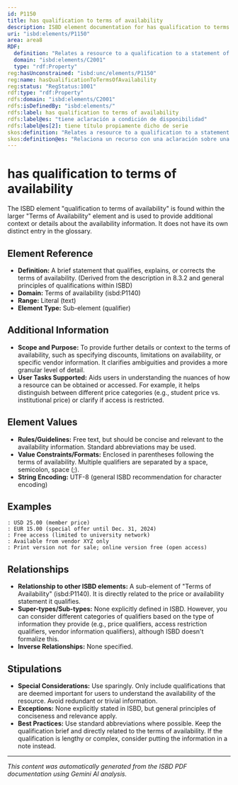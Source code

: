 ```yaml
---
id: P1150
title: has qualification to terms of availability
description: ISBD element documentation for has qualification to terms of availability
uri: "isbd:elements/P1150"
area: area8
RDF:
  definition: "Relates a resource to a qualification to a statement of the price if it is for sale or a brief statement of other terms if it is not for sale."
  domain: "isbd:elements/C2001"
  type: "rdf:Property"
reg:hasUnconstrained: "isbd:unc/elements/P1150"
reg:name: hasQualificationToTermsOfAvailability
reg:status: "RegStatus:1001"
rdf:type: "rdf:Property"
rdfs:domain: "isbd:elements/C2001"
rdfs:isDefinedBy: "isbd:elements/"
rdfs:label: has qualification to terms of availability
rdfs:label@es: "tiene aclaración a condición de disponibilidad"
rdfs:label@es[2]: tiene título propiamente dicho de serie
skos:definition: "Relates a resource to a qualification to a statement of the price if it is for sale or a brief statement of other terms if it is not for sale."
skos:definition@es: "Relaciona un recurso con una aclaración sobre una mención del precio, si está a la venta, o, si no lo está, una breve mención sobre otras condiciones de disponibilidad."
---
```

# has qualification to terms of availability

The ISBD element "qualification to terms of availability" is found within the larger "Terms of Availability" element and is used to provide additional context or details about the availability information.  It does not have its own distinct entry in the glossary.

## Element Reference

- **Definition:**  A brief statement that qualifies, explains, or corrects the terms of availability.  (Derived from the description in 8.3.2 and general principles of qualifications within ISBD)
- **Domain:** Terms of availability (isbd:P1140)
- **Range:** Literal (text)
- **Element Type:** Sub-element (qualifier)


## Additional Information

- **Scope and Purpose:** To provide further details or context to the terms of availability, such as specifying discounts, limitations on availability, or specific vendor information. It clarifies ambiguities and provides a more granular level of detail.
- **User Tasks Supported:** Aids users in understanding the nuances of how a resource can be obtained or accessed. For example, it helps distinguish between different price categories (e.g., student price vs. institutional price) or clarify if access is restricted.

## Element Values

- **Rules/Guidelines:**  Free text, but should be concise and relevant to the availability information. Standard abbreviations may be used.
- **Value Constraints/Formats:**  Enclosed in parentheses following the terms of availability. Multiple qualifiers are separated by a space, semicolon, space (;).
- **String Encoding:**  UTF-8 (general ISBD recommendation for character encoding)

## Examples

```
: USD 25.00 (member price)
: EUR 15.00 (special offer until Dec. 31, 2024)
: Free access (limited to university network)
: Available from vendor XYZ only
: Print version not for sale; online version free (open access)
```

## Relationships

- **Relationship to other ISBD elements:**  A sub-element of "Terms of Availability" (isbd:P1140). It is directly related to the price or availability statement it qualifies.
- **Super-types/Sub-types:** None explicitly defined in ISBD.  However, you can consider different categories of qualifiers based on the type of information they provide (e.g., price qualifiers, access restriction qualifiers, vendor information qualifiers), although ISBD doesn't formalize this.
- **Inverse Relationships:**  None specified.

## Stipulations

- **Special Considerations:** Use sparingly. Only include qualifications that are deemed important for users to understand the availability of the resource.  Avoid redundant or trivial information.
- **Exceptions:** None explicitly stated in ISBD, but general principles of conciseness and relevance apply.
- **Best Practices:** Use standard abbreviations where possible. Keep the qualification brief and directly related to the terms of availability. If the qualification is lengthy or complex, consider putting the information in a note instead.


---

*This content was automatically generated from the ISBD PDF documentation using Gemini AI analysis.*
